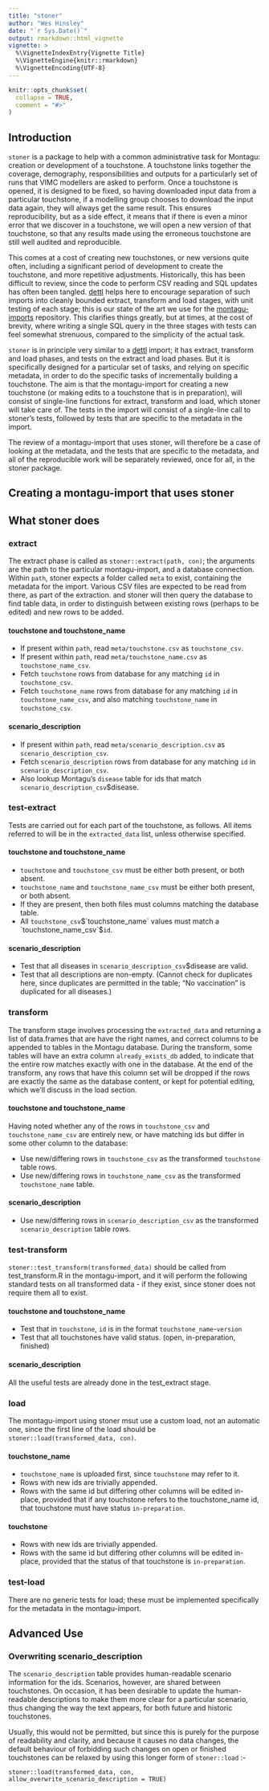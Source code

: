 ```yaml
---
title: "stoner"
author: "Wes Hinsley"
date: "`r Sys.Date()`"
output: rmarkdown::html_vignette
vignette: >
  %\VignetteIndexEntry{Vignette Title}
  %\VignetteEngine{knitr::rmarkdown}
  %\VignetteEncoding{UTF-8}
---
```


```r
knitr::opts_chunk$set(
  collapse = TRUE,
  comment = "#>"
)
```
## Introduction

`stoner` is a package to help with a common administrative task for Montagu: creation or development of a touchstone. A touchstone
links together the coverage, demography, responsibilities and outputs for a particularly set of runs that VIMC modellers are asked
to perform. Once a touchstone is opened, it is designed to be fixed, so having downloaded input data from a particular touchstone,
if a modelling group chooses to download the input data again, they will always get the same result. This ensures reproducibility,
but as a side effect, it means that if there is even a minor error that we discover in a touchstone, we will open a new version
of that touchstone, so that any results made using the erroneous touchstone are still well audited and reproducible.

This comes at a cost of creating new touchstones, or new versions quite often, including a significant period of development
to create the touchstone, and more repetitive adjustments. Historically, this has been difficult to review, since the code to
perform CSV reading and SQL updates has often been tangled. [dettl](https://github.com/vimc/dettl) helps here to encourage
separation of such imports into cleanly bounded extract, transform and load stages, with unit testing of each stage; this is
our state of the art we use for the [montagu-imports](https://github.com/vimc/montagu-imports) repository. This
clarifies things greatly, but at times, at the cost of brevity, where writing a single SQL query in the three stages with tests can
feel somewhat strenuous, compared to the simplicity of the actual task.

`stoner` is in principle very similar to a [dettl](https://github.com/vimc/dettl) import; it has extract, transform and load
phases, and tests on the extract and load phases. But it is specifically designed for a particular set of tasks, and relying
on specific metadata, in order to do the specific tasks of incrementally building a touchstone. The aim is that the montagu-import
for creating a new touchstone (or making edits to a touchstone that is in preparation), will consist of single-line functions for
extract, transform and load, which stoner will take care of. The tests in the import will consist of a single-line call to stoner's
tests, followed by tests that are specific to the metadata in the import.

The review of a montagu-import that uses stoner, will therefore be a case of looking at the metadata, and the tests that are
specific to the metadata, and all of the reproducible work will be separately reviewed, once for all, in the stoner package.

## Creating a montagu-import that uses stoner

## What stoner does

### extract

The extract phase is called as `stoner::extract(path, con)`; the arguments are the path to the particular montagu-import, and a
database connection. Within `path`, stoner expects a folder called `meta` to exist, containing the metadata for the import.
Various CSV files are expected to be read from there, as part of the extraction. and stoner will then query the database to
find table data, in order to distinguish between existing rows (perhaps to be edited) and new rows to be added.

#### touchstone and touchstone_name

  * If present within `path`, read `meta/touchstone.csv` as `touchstone_csv`.
  * If present within `path`, read `meta/touchstone_name.csv` as `touchstone_name_csv`.
  * Fetch `touchstone` rows from database for any matching `id` in `touchstone_csv`.
  * Fetch `touchstone_name` rows from database for any matching `id` in `touchstone_name_csv`, and
    also matching `touchstone_name` in `touchstone_csv`.

#### scenario_description

  * If present within `path`, read `meta/scenario_description.csv` as `scenario_description_csv`.
  * Fetch `scenario_description` rows from database for any matching `id` in `scenario_description_csv`.
  * Also lookup Montagu's `disease` table for ids that match `scenario_description_csv`$disease.

### test-extract

Tests are carried out for each part of the touchstone, as follows. All items
referred to will be in the `extracted_data` list, unless otherwise specified.

#### touchstone and touchstone_name

  * `touchstone` and `touchstone_csv` must be either both present, or both absent.
  * `touchstone_name` and `touchstone_name_csv` must be either both present, or both absent.
  * If they are present, then both files must columns matching the \code{touchstone} database table.
  * All `touchstone_csv`$`touchstone_name` values must match a `touchstone_name_csv`$`id`.

#### scenario_description

  * Test that all diseases in `scenario_description_csv`$disease are valid.
  * Test that all descriptions are non-empty. (Cannot check for duplicates here, since duplicates
    are permitted in the table; "No vaccination" is duplicated for all diseases.)

### transform

The transform stage involves processing the `extracted_data` and returning a list of data.frames
that are have the right names, and correct columns to be appended to tables in the Montagu database.
During the transform, some tables will have an extra column `already_exists_db` added, to indicate
that the entire row matches exactly with one in the database. At the end of the transform, any rows
that have this column set will be dropped if the rows are exactly the same
as the database content, or kept for potential editing, which we'll discuss in the load section.

#### touchstone and touchstone_name

Having noted whether any of the rows in `touchstone_csv` and `touchstone_name_csv` are entirely
new, or have matching ids but differ in some other column to the database:

  * Use new/differing rows in `touchstone_csv` as the transformed `touchstone` table rows.
  * Use new/differing rows in `touchstone_name_csv` as the transformed `touchstone_name` table.

#### scenario_description

  * Use new/differing rows in `scenario_description_csv` as the transformed `scenario_description` table rows.

### test-transform

`stoner::test_transform(transformed_data)` should be called from test_transform.R in the montagu-import,
and it will perform the following standard tests on all transformed data - if they exist, since stoner
does not require them all to exist.

#### touchstone and touchstone_name

  * Test that in `touchstone`, `id` is in the format `touchstone_name`-`version`
  * Test that all touchstones have valid status. (open, in-preparation, finished)

#### scenario_description

All the useful tests are already done in the test_extract stage.

### load

The montagu-import using stoner msut use a custom load, not an automatic one, since the first line of the
load should be `stoner::load(transformed_data, con)`.

#### touchstone_name

  * `touchstone_name` is uploaded first, since `touchstone` may refer to it.
  * Rows with new ids are trivially appended.
  * Rows with the same id but differing other columns will be edited in-place, provided that
    if any touchstone refers to the touchstone_name id, that touchstone must have status `in-preparation`.

#### touchstone

  * Rows with new ids are trivially appended.
  * Rows with the same id but differing other columns will be edited in-place, provided that
    the status of that touchstone is `in-preparation`.

### test-load

There are no generic tests for load; these must be implemented specifically for the metadata
in the montagu-import.

## Advanced Use

### Overwriting scenario_description

The `scenario_description` table provides human-readable scenario information for the ids. Scenarios,
however, are shared between touchstones. On occasion, it has been desirable to update the human-readable
descriptions to make them more clear for a particular scenario, thus changing the way the text appears,
for both future and historic touchstones.

Usually, this would not be permitted, but since this is purely for the purpose of readability and clarity,
and because it causes no data changes, the default behaviour of forbidding such changes on open or finished
touchstones can be relaxed by using this longer form of `stoner::load` :-

`stoner::load(transformed_data, con, allow_overwrite_scenario_description = TRUE)`
